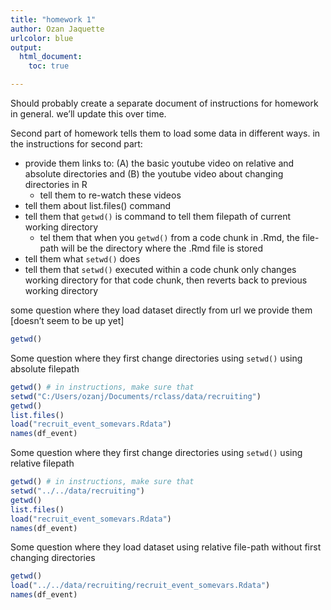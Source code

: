 ```yaml
---
title: "homework 1"
author: Ozan Jaquette
urlcolor: blue
output: 
  html_document:
    toc: true

---
```


Should probably create a separate document of instructions for homework in general. we'll update this over time.

Second part of homework tells them to load some data in different ways. in the instructions for second part:

- provide them links to: (A) the basic youtube video on relative and absolute directories and (B) the youtube video about changing directories in R
    - tell them to re-watch these videos
- tell them about list.files() command
- tell them that `getwd()` is command to tell them filepath of current working directory
    - tel them that when you `getwd()` from a code chunk in .Rmd, the file-path will be the directory where the .Rmd file is stored
- tell them what `setwd()` does
- tell them that `setwd()` executed within a code chunk only changes working directory for that code chunk, then reverts back to previous working directory




some question where they load dataset directly from url we provide them [doesn't seem to be up yet]
```r
getwd()
```

Some question where they first change directories using `setwd()` using absolute filepath
```r
getwd() # in instructions, make sure that 
setwd("C:/Users/ozanj/Documents/rclass/data/recruiting")
getwd()
list.files()
load("recruit_event_somevars.Rdata")
names(df_event)
```

Some question where they first change directories using `setwd()` using relative filepath
```r
getwd() # in instructions, make sure that 
setwd("../../data/recruiting")
getwd()
list.files()
load("recruit_event_somevars.Rdata")
names(df_event)
```

Some question where they load dataset using relative file-path without first changing directories
```r
getwd()
load("../../data/recruiting/recruit_event_somevars.Rdata")
names(df_event)
```

